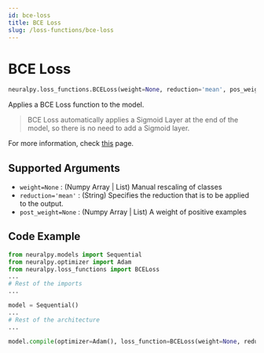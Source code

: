 ```yaml
---
id: bce-loss
title: BCE Loss
slug: /loss-functions/bce-loss
---
```



# BCE Loss

```python
neuralpy.loss_functions.BCELoss(weight=None, reduction='mean', pos_weight=None)
```

Applies a BCE Loss function to the model.

> BCE Loss automatically applies a Sigmoid Layer at the end of the model, so there is no need to add a Sigmoid layer.

For more information, check [this](https://pytorch.org/docs/stable/nn.html#bcewithlogitsloss) page.

## Supported Arguments

- `weight=None` : (Numpy Array | List) Manual rescaling of classes
- `reduction='mean'` : (String) Specifies the reduction that is to be applied to the output.
- `post_weight=None` : (Numpy Array | List) A weight of positive examples

## Code Example

```python
from neuralpy.models import Sequential
from neuralpy.optimizer import Adam
from neuralpy.loss_functions import BCELoss
...
# Rest of the imports
...

model = Sequential()
...
# Rest of the architecture
...

model.compile(optimizer=Adam(), loss_function=BCELoss(weight=None, reduction='mean', pos_weight=None))
```
